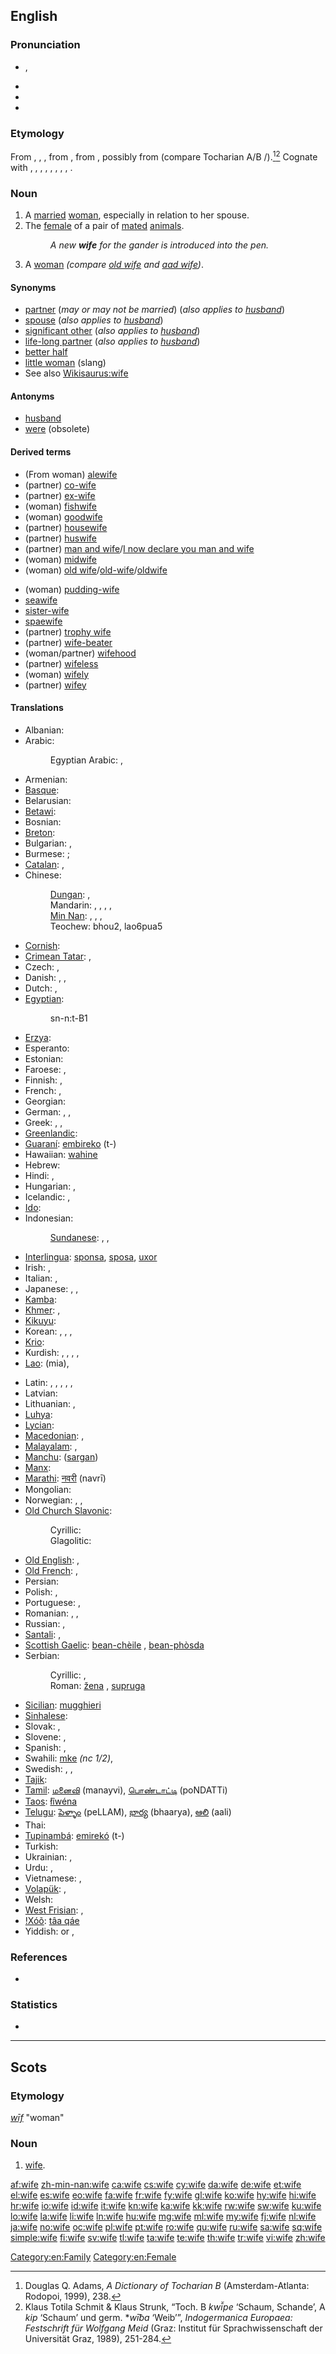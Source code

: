 ==English==
{{wikipedia|Wife (disambiguation)}}

===Pronunciation===
* {{IPA|/waɪf/}}, {{SAMPA|/waIf/}}
* {{audio|en-us-wife.ogg|Audio (US)}}
* {{audio|En-uk-wife.ogg|Audio (UK)}}
* {{rhymes|aɪf}}

===Etymology===
From {{etyl|enm}} {{term|wif|lang=enm}}, {{term|wiif|lang=enm}}, {{term|wyf|lang=enm}}, from {{etyl|ang}} {{term|wif|wīf|woman, female, lady, wife|lang=ang}}, from {{proto|Germanic|wīban|woman, wife|lang=en}}, possibly from {{proto|Indo-European|gʰʷí₂bʰ-|shame, pudenda|lang=en}} (compare Tocharian A/B {{term|kip|lang=xto}}/{{term|kwīpe||shame, genitals, female pudenda|lang=txb}}).<ref>Douglas Q. Adams, ''A Dictionary of Tocharian B'' (Amsterdam-Atlanta: Rodopoi, 1999), 238.</ref><ref>Klaus Totila Schmit & Klaus Strunk, “Toch. B ''kwī̆pe'' ‘Schaum, Schande’, A ''kip'' ‘Schaum’ und germ. *''wīƀa'' ‘Weib’”, ''Indogermanica Europaea: Festschrift für Wolfgang Meid'' (Graz: Institut für Sprachwissenschaft der Universität Graz, 1989), 251-284.</ref> Cognate with {{etyl|sco|-}} {{term|wife||wife|lang=sco}}, {{etyl|fy|-}} {{term|wiif||wife, woman|lang=fy}}, {{etyl|nl|-}} {{term|wijf||woman, female|lang=nl}}, {{etyl|nds|-}} {{term|Wief||woman, female|lang=nds}}, {{etyl|de|-}} {{term|Weib||woman, wife, female|lang=de}}, {{etyl|da|-}} {{term|viv||woman|lang=da}}, {{etyl|sv|-}} {{term|viv||woman|lang=sv}}, {{etyl|fo|-}} {{term|vív||wife, woman|lang=fo}}, {{etyl|is|-}} {{term|víf||woman|lang=is}}.

===Noun===
{{wikipedia}}
{{en-noun|wives}}

# A [[marry|married]] [[woman]], especially in relation to her spouse.
# The [[female]] of a pair of [[mated]] [[animal]]s.
#: ''A new '''wife''' for the gander is introduced into the pen.''
# {{context|Geordie|dialect|archaic}} A [[woman]] ''(compare [[old wife]] and [[aad wife]])''.

====Synonyms====
* [[partner]] (''may or may not be married'') (''also applies to [[husband]]'')
* [[spouse]] (''also applies to [[husband]]'')
* [[significant other]] (''also applies to [[husband]]'')
* [[life-long partner]] (''also applies to [[husband]]'')
* [[better half]]
* [[little woman]] (slang)
* See also [[Wikisaurus:wife]]

====Antonyms====
* [[husband]] {{pos_n}}
* [[were]] {{pos_n}} (obsolete)

====Derived terms====
{{rel-top|Terms derived from the noun "wife"}}
* (From woman) [[alewife]]
* (partner) [[co-wife]]
* (partner) [[ex-wife]]
* (woman) [[fishwife]] {{pos_n}}
* (woman) [[goodwife]]
* (partner) [[housewife]]
* (partner) [[huswife]]
* (partner) [[man and wife]]/[[I now declare you man and wife]]
* (woman) [[midwife]]
* (woman) [[old wife]]/[[old-wife]]/[[oldwife]]
{{rel-mid}}
* (woman) [[pudding-wife]]
* [[seawife]]
* [[sister-wife]]
* [[spaewife]]
* (partner) [[trophy wife]]
* (partner) [[wife-beater]] {{pos_n}}
* (woman/partner) [[wifehood]] {{pos_n}}
* (partner) [[wifeless]] {{pos_adj}}
* (woman) [[wifely]] {{pos_adj}}
* (partner) [[wifey]] {{pos_n}}
{{rel-bottom}}
{{lookfrom|wife}}

====Translations====
{{trans-top|married woman}}
* Albanian: {{t-|sq|grua|f|xs=Albanian}}
* Arabic: {{t-|ar|زوجة|f|alt=زَوجة|tr=záwja(t)}}
*: Egyptian Arabic: {{t-|ar|زوجة|f|tr=záwga(t)}}, {{tø|arz|مرات|f|tr=merat|sc=Arab}}
* Armenian: {{t|hy|կին|tr=kin|sc=Armn}}
* [[Basque]]: {{t|eu|emazte}}
* Belarusian: {{t-|be|жонка|f|tr=žónka|xs=Belarusian}}
* [[Betawi]]: {{tø|bew|bini|xs=Betawi}}
* Bosnian: {{t-|bs|žena|f}}
* [[Breton]]: {{t|br|gwreg|f}}
* Bulgarian: {{t+|bg|жена|f|tr=žená}}, {{t+|bg|съпруга|f|tr=sǎprúga}}
* Burmese: {{t|my|မယား|tr=măya:|sc=Mymr}}; {{t|my|ဇနီး|tr=zăni:|sc=Mymr}} {{qualifier|formal}}
* [[Catalan]]: {{t|ca|dona|f}}, {{t|ca|muller|f}}
* Chinese:
*: [[Dungan]]: {{tø|dng|лопә|tr=lopeh|sc=Cyrl}}, {{tø|dng|лопәр|tr=lopehr|sc=Cyrl}}
*: Mandarin: {{t-|cmn|妻子|tr=qīzi|sc=Hani}}, {{t-|cmn|老婆|tr=lǎopó|sc=Hani}} {{qualifier|colloquial}}, {{t-|cmn|愛人|sc=Hani}}, {{t-|cmn|爱人|tr=àiren|sc=Hani}} {{qualifier|PRC, husband or wife}}, {{t-|cmn|太太|tr=tàitai|sc=Hani}} {{qualifier|honorific}}
*: [[Min Nan]]: {{tø|nan|某|tr=bóo|sc=Hans}}, {{tø|nan|某囝|tr=bó͘-kiáⁿ|sc=Hans}}, {{tø|nan|家後|tr=ke-āu|sc=Hans}}, {{tø|nan|牽手|tr=khan-chhiú|sc=Hans}}
*: Teochew: bhou2, lao6pua5
* [[Cornish]]: {{t|kw|gwreg|xs=Cornish}}
* [[Crimean Tatar]]: {{tø|crh|apaqay|f|xs=Crimean Tatar}}, {{tø|crh|apay|f|xs=Crimean Tatar}}
* Czech: {{t-|cs|manželka|f}}, {{t+|cs|žena|f}}
* Danish: {{t-|da|hustru}}, {{t+|da|kone}}, {{t-|da|fru}}
* Dutch: {{t+|nl|vrouw|f}}, {{t+|nl|echtgenote|f}}
* [[Egyptian]]: {{tø|egy|snt|sc=Egyp}}
*: <hiero>sn-n:t-B1</hiero>
* [[Erzya]]: {{tø|myv|ни|tr=ni}}
* Esperanto: {{t+|eo|edzino|xs=Esperanto}}
* Estonian: {{t+|et|naine}}
* Faroese: {{t-|fo|kona|f|xs=Faroese}}, {{t-|fo|vív|n|xs=Faroese}}
* Finnish: {{t+|fi|vaimo}}, {{t-|fi|aviovaimo}}
* French: {{t+|fr|femme|f}}, {{t+|fr|épouse|f}}
* Georgian: {{t-|ka|ცოლი|tr=tsoli|sc=Geor|xs=Georgian}}
* German: {{t+|de|Ehefrau|f}}, {{t+|de|Frau|f}}, {{t+|de|Gattin|f}}
* Greek: {{t+|el|σύζυγος|f|tr=sýzygos}}, {{t+|el|γυναίκα|f|tr=gynaíka}}, {{t+|el|συμβία|f|tr=symvía}}
* [[Greenlandic]]: {{t-|kl|nuliaq|xs=Greenlandic}}
* [[Guaraní]]: [[embireko]] (t-)
* Hawaiian: [[wahine#Hawaiian|wahine]]
* Hebrew: {{t+|he|אשה|f|tr=eshá}}
* Hindi: {{t+|hi|पत्नी|f|tr=patnī|xs=Hindi}}, {{t|hi|बीवी|f|tr=bīvī|xs=Hindi}}
* Hungarian: {{t+|hu|asszony}}, {{t+|hu|feleség}}
* Icelandic: {{t+|is|eiginkona|f}}, {{t+|is|kona|f}}
* [[Ido]]: {{t+|io|spozino|xs=Ido}}
* Indonesian: {{t+|id|istri|xs=Indonesian}}
*: [[Sundanese]]: {{t|su|garwa}}, {{t|su|bojo}}, {{t|su|pamajikan}}
* [[Interlingua]]: [[sponsa]], [[sposa]], [[uxor]]
* Irish: {{t+|ga|bean|f|xs=Irish}}, {{t-|ga|bean chéile|f|xs=Irish}}
* Italian: {{t+|it|sposa|f}}, {{t+|it|moglie|f}}
* Japanese: {{t+|ja|妻|tr=つま, tsuma}} {{qualifier|humble}}, {{t-|ja|家内|tr=かない, kanai}} {{qualifier|humble}}, {{t-|ja|奥さん|tr=おくさん, okusan}} {{qualifier|honorific}}
* [[Kamba]]: {{tø|kam|kiveti}}
* [[Khmer]]: {{t|km|ប្រពន្ធ|tr=prɑpʊən|sc=Khmr}}, {{t|km|ភរិយា|sc=Khmr|tr=pʰeariyie}}
* [[Kikuyu]]: {{tø|ki|mutumia}}
* Korean: {{t+|ko|아내|tr=anae|sc=Hang}}, {{t+|ko|집사람|tr=jip-saram|sc=Hang}} {{qualifier|humble}}, {{t+|ko|마누라|tr=manura|sc=Hang}} {{qualifier|humble}}, {{t+|ko|부인|tr=buin|sc=Hang}} {{qualifier|honorific}}
* [[Krio]]: {{tø|kri|wef}}
* Kurdish: {{t+|ku|jin}}, {{t+|ku|kebanî}}, {{t+|ku|xanim}}, {{t-|ku|ژن|sc=ku-Arab}}, {{t+|ku|خێزان|sc=ku-Arab}}
* [[Lao]]: {{Laoo|[[ເມຍ]]}} (mia), {{t|lo|ເມຍ|tr=mia|sc=Laoo}}
{{trans-mid}}
* Latin: {{t+|la|uxor|f}}, {{t+|la|mulier}}, {{t-|la|nupta|f}}, {{t|la|marita}}, {{t|la|femina}}, {{t|la|mulier}}
* Latvian: {{t|lv|sieva}}
* Lithuanian: {{t+|lt|pati|f|xs=Lithuanian}}, {{t+|lt|žmona|f|xs=Lithuanian}}
* [[Luhya]]: {{tø|luy|omkhasi}}
* [[Lycian]]: {{tø|xlc|𐊍𐊀𐊅𐊀|tr=lada|sc=Lyci}}
* [[Macedonian]]: {{t-|mk|жена|f|tr=žéna}}, {{t-|mk|сопруга|f|tr=sópruga}}
* [[Malayalam]]: {{t|ml|ഭാര്യ|tr=bhaarya|sc=Mlym|xs=Malayalam}}, {{t|ml|വിവാഹിത|tr=vivahitha|sc=Mlym|xs=Malayalam}}
* [[Manchu]]: ([[sargan]])
* [[Manx]]: {{t|gv|ben-phoost|xs=Manx}}
* [[Marathi]]: [[नवरी]] (navrī)
* Mongolian: {{t|mn|гэргий|tr=gergiy|sc=Cyrl|xs=Mongolian}}
* Norwegian: {{t-|no|hustru}}, {{t+|no|kone}}, {{t-|no|frue}}
* [[Old Church Slavonic]]:
*: Cyrillic: {{tø|cu|жєна|f|tr=žena|sc=Cyrs}}
*: Glagolitic: {{tø|cu|ⰆⰅⰐⰀ|f|tr=žena|sc=Glag}}
* [[Old English]]: {{t-|ang|cwene|xs=Old English}}, {{t-|ang|cwen|alt=cwēn|xs=Old English}}
* [[Old French]]: {{tø|fro|fame}},  {{tø|fro|fam}}
* Persian: {{t+|fa|زن|tr=zan|xs=Persian}}
* Polish: {{t+|pl|żona|f}}, {{t+|pl|małżonka|f}}
* Portuguese: {{t+|pt|esposa|f}}, {{t+|pt|mulher|f}}
* Romanian: {{t+|ro|soție|f}}, {{t+|ro|nevastă|f}}, {{t+|ro|muiere}}
* Russian: {{t+|ru|жена|f|tr=žená}}, {{t+|ru|супруга|f|tr=suprúga}}
* [[Santali]]: {{tø|sat|ᱨᱤᱱᱤᱡ|tr=rinic'|sc=Olck}}, {{tø|sat|ᱮᱨᱚ|tr=era|sc=Olck}}
* [[Scottish Gaelic]]: [[bean-chèile]] {{f}}, [[bean-phòsda]] {{f}}
* Serbian:
*: Cyrillic: {{t|sr|жена|f}}, {{t|sr|супруга|f}}
*: Roman: [[žena]] {{f}}, [[supruga]] {{f}}
* [[Sicilian]]: [[mugghieri]] {{f}}
* [[Sinhalese]]: {{t|si|බිරිඳ|sc=Sinh}}
* Slovak: {{t-|sk|manželka|f}}, {{t+|sk|žena|f}}
* Slovene: {{t|sl|žena|f}}, {{t|sl|soproga|f}}
* Spanish: {{t+|es|esposa|f}}, {{t+|es|mujer|f}}
* Swahili: [[mke]] ''(nc 1/2)'', {{t+|sw|mke|xs=Swahili}}
* Swedish: {{t+|sv|hustru}}, {{t+|sv|maka}}, {{t+|sv|fru}}
* [[Tajik]]: {{t-|tg|зан|tr=zan|sc=Cyrl|xs=Tajik}}
* [[Tamil]]: [[மனைவி]] (manayvi), [[பொண்டாட்டி]] (poNDATTi)
* [[Taos]]: [[łȉwéna]]
* [[Telugu]]: [[పెళ్ళాం]] (peLLAM), [[భార్య]] (bhaarya), [[ఆలి]] (aali)
* Thai: {{t-|th|ภรรยา|tr=panyaa}}
* [[Tupinambá]]: [[emirekó]] (t-)
* Turkish: {{t+|tr|karı}}
* Ukrainian: {{t-|uk|дружина|f|tr=družýna|xs=Ukrainian}}, {{t+|uk|жінка|f|tr=žínka|xs=Ukrainian}} {{qualifier|colloquial}}
* Urdu: {{t|ur|بيوی|f|tr=bīvī|xs=Urdu}}, {{t|ur|پتنی|f|tr=patnī|xs=Urdu}}
* Vietnamese: {{t+|vi|vợ|xs=Vietnamese}}, {{t|vi|người vợ}}
* [[Volapük]]: {{qualifier|male or female}} {{t+|vo|matan}}, {{qualifier|female}} {{t+|vo|jimatan}}
* Welsh: {{t+|cy|gwraig|f|xs=Welsh}}
* [[West Frisian]]: {{t+|fy|wiif|xs=West Frisian}}, {{t+|fy|frou|xs=West Frisian}}
* [[!Xóõ]]: [[tâa qáe]]
* Yiddish: {{t-|yi|ווײַב|n|tr=vayb, wajb|sc=Hebr|xs=Yiddish}} or {{f}}, {{t-|yi|פֿרוי|f|tr=froy, froj|sc=Hebr|xs=Yiddish}}
{{trans-bottom}}

===References===
* {{R:New Geordie Dictionary 1987}}
<references/>

===Statistics===
* {{rank|perhaps|state|says|308|wife|hear|least|person}}

[[Category:en:Family]]
[[Category:en:Female]]

----

==Scots==

===Etymology===
{{etyl|ang|sco}} ''[[wif|wīf]]'' "woman"

===Noun===
{{sco-noun}}

# [[wife#English|wife]].

[[af:wife]]
[[zh-min-nan:wife]]
[[ca:wife]]
[[cs:wife]]
[[cy:wife]]
[[da:wife]]
[[de:wife]]
[[et:wife]]
[[el:wife]]
[[es:wife]]
[[eo:wife]]
[[fa:wife]]
[[fr:wife]]
[[fy:wife]]
[[gl:wife]]
[[ko:wife]]
[[hy:wife]]
[[hi:wife]]
[[hr:wife]]
[[io:wife]]
[[id:wife]]
[[it:wife]]
[[kn:wife]]
[[ka:wife]]
[[kk:wife]]
[[rw:wife]]
[[sw:wife]]
[[ku:wife]]
[[lo:wife]]
[[la:wife]]
[[li:wife]]
[[ln:wife]]
[[hu:wife]]
[[mg:wife]]
[[ml:wife]]
[[my:wife]]
[[fj:wife]]
[[nl:wife]]
[[ja:wife]]
[[no:wife]]
[[oc:wife]]
[[pl:wife]]
[[pt:wife]]
[[ro:wife]]
[[qu:wife]]
[[ru:wife]]
[[sa:wife]]
[[sq:wife]]
[[simple:wife]]
[[fi:wife]]
[[sv:wife]]
[[tl:wife]]
[[ta:wife]]
[[te:wife]]
[[th:wife]]
[[tr:wife]]
[[vi:wife]]
[[zh:wife]]